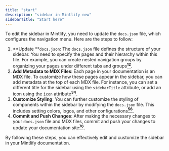 ```yaml
---
title: "start"
description: "sidebar in Mintlify new"
sidebarTitle: "Start here"
---
```


To edit the sidebar in Mintlify, you need to update the `docs.json` file, which configures the navigation menu. Here are the steps to follow:

1. **Update **`docs.json`: The `docs.json` file defines the structure of your sidebar. You need to specify the pages and their hierarchy within this file. For example, you can create nested navigation groups by organizing your pages under different tabs and groups[**<sup>12</sup>**](https://starter.mintlify.com/essentials/navigation).
2. **Add Metadata to MDX Files**: Each page in your documentation is an MDX file. To customize how these pages appear in the sidebar, you can add metadata at the top of each MDX file. For instance, you can set a different title for the sidebar using the `sidebarTitle` attribute, or add an icon using the `icon` attribute[**<sup>34</sup>**](https://mintlify.com/docs/page).
3. **Customize Styling**: You can further customize the styling of components within the sidebar by modifying the `docs.json` file. This includes setting colors, logos, and other configurations[**<sup>5</sup>**](https://mintlify.com/docs/settings/global)[**<sup>6</sup>**](https://mintlify.com/docs/integrations/custom/css).
4. **Commit and Push Changes**: After making the necessary changes to your `docs.json` file and MDX files, commit and push your changes to update your documentation site[**<sup>76</sup>**](https://mintlify.com/docs/integrations/custom/css).

By following these steps, you can effectively edit and customize the sidebar in your Mintlify documentation.
